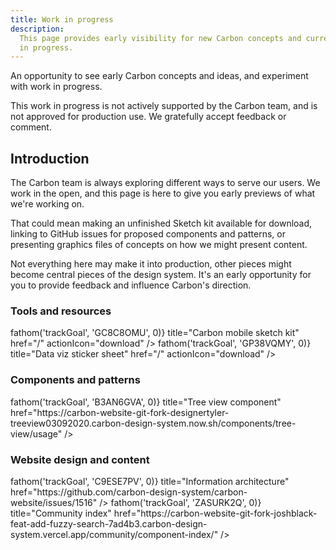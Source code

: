 ```yaml
---
title: Work in progress
description:
  This page provides early visibility for new Carbon concepts and current work
  in progress.
---
```


<PageDescription>

An opportunity to see early Carbon concepts and ideas, and experiment with work
in progress.

</PageDescription>

<InlineNotification>
  This work in progress is not actively supported by the Carbon team, and is not
  approved for production use. We gratefully accept feedback or comment.
</InlineNotification>

## Introduction

The Carbon team is always exploring different ways to serve our users. We work
in the open, and this page is here to give you early previews of what we're
working on.

That could mean making an unfinished Sketch kit available for download, linking
to GitHub issues for proposed components and patterns, or presenting graphics
files of concepts on how we might present content.

Not everything here may make it into production, other pieces might become
central pieces of the design system. It's an early opportunity for you to
provide feedback and influence Carbon's direction.

### Tools and resources

<CardGroup>
  <MiniCard
    onClick={() => fathom('trackGoal', 'GC8C8OMU', 0)}
    title="Carbon mobile sketch kit"
    href="/"
    actionIcon="download"
  />
  <MiniCard
    onClick={() => fathom('trackGoal', 'GP38VQMY', 0)}
    title="Data viz sticker sheet"
    href="/"
    actionIcon="download"
  />
</CardGroup>

### Components and patterns

<CardGroup>
  <MiniCard
    onClick={() => fathom('trackGoal', 'B3AN6GVA', 0)}
    title="Tree view component"
    href="https://carbon-website-git-fork-designertyler-treeview03092020.carbon-design-system.now.sh/components/tree-view/usage"
  />
</CardGroup>

### Website design and content

<CardGroup>
  <MiniCard
    onClick={() => fathom('trackGoal', 'C9ESE7PV', 0)}
    title="Information architecture"
    href="https://github.com/carbon-design-system/carbon-website/issues/1516"
  />
  <MiniCard title="Home page concepts" href="/" />
  <MiniCard
    onClick={() => fathom('trackGoal', 'ZASURK2Q', 0)}
    title="Community index"
    href="https://carbon-website-git-fork-joshblack-feat-add-fuzzy-search-7ad4b3.carbon-design-system.vercel.app/community/component-index/"
  />
</CardGroup>
